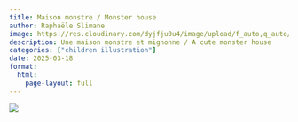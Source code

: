 ```yaml
---
title: Maison monstre / Monster house
author: Raphaële Slimane
image: https://res.cloudinary.com/dyjfju0u4/image/upload/f_auto,q_auto/v1757411568/chalet_monstre_na8wpz.png
description: Une maison monstre et mignonne / A cute monster house
categories: ["children illustration"]
date: 2025-03-18
format:
  html:
    page-layout: full
---
```


![](https://res.cloudinary.com/dyjfju0u4/image/upload/f_auto,q_auto/v1757411568/chalet_monstre_na8wpz.png)

